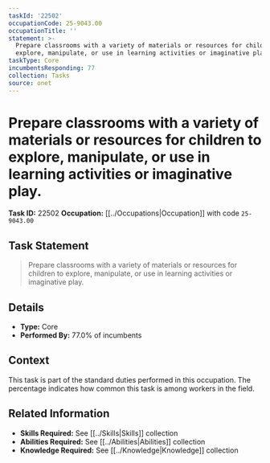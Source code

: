 ```yaml
---
taskId: '22502'
occupationCode: 25-9043.00
occupationTitle: ''
statement: >-
  Prepare classrooms with a variety of materials or resources for children to
  explore, manipulate, or use in learning activities or imaginative play.
taskType: Core
incumbentsResponding: 77
collection: Tasks
source: onet
---
```

# Prepare classrooms with a variety of materials or resources for children to explore, manipulate, or use in learning activities or imaginative play.

**Task ID:** 22502
**Occupation:** [[../Occupations|Occupation]] with code `25-9043.00`

## Task Statement

> Prepare classrooms with a variety of materials or resources for children to explore, manipulate, or use in learning activities or imaginative play.

## Details

- **Type:** Core
- **Performed By:** 77.0% of incumbents

## Context

This task is part of the standard duties performed in this occupation. The percentage indicates how common this task is among workers in the field.

## Related Information

- **Skills Required:** See [[../Skills|Skills]] collection
- **Abilities Required:** See [[../Abilities|Abilities]] collection
- **Knowledge Required:** See [[../Knowledge|Knowledge]] collection
